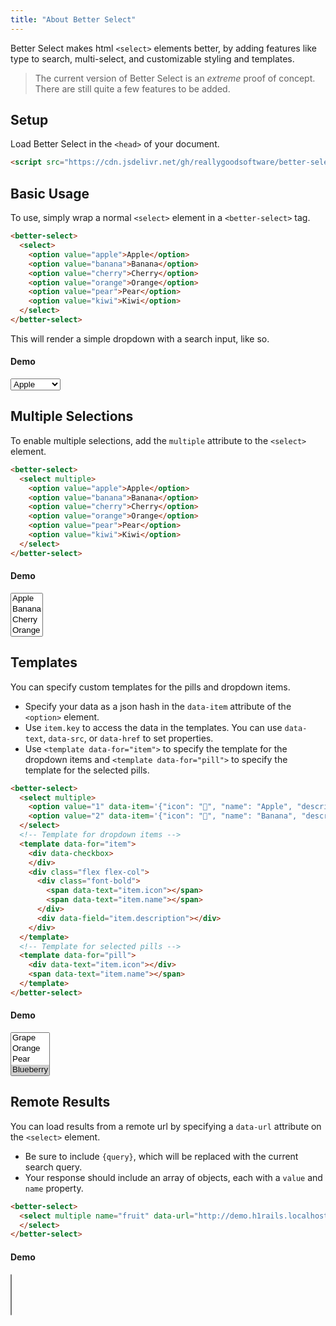 ```yaml
---
title: "About Better Select"
---
```


Better Select makes html `<select>` elements better, by adding features like type to search, multi-select, and customizable styling and templates.

> The current version of Better Select is an *extreme* proof of concept. There are still quite a few features to be added.

## Setup
Load Better Select in the `<head>` of your document.

```html
<script src="https://cdn.jsdelivr.net/gh/reallygoodsoftware/better-select@0.2.0/betterselect.min.js"></script>
```

## Basic Usage

To use, simply wrap a normal `<select>` element in a `<better-select>` tag.

```html 
<better-select>
  <select>
    <option value="apple">Apple</option>
    <option value="banana">Banana</option>
    <option value="cherry">Cherry</option>
    <option value="orange">Orange</option>
    <option value="pear">Pear</option>
    <option value="kiwi">Kiwi</option>
  </select>
</better-select>
```

This will render a simple dropdown with a search input, like so.

#### Demo

<better-select>
  <select name="fruit">
    <option value="apple">Apple</option>
    <option value="banana">Banana</option>
    <option value="cherry">Cherry</option>
    <option value="orange">Orange</option>
    <option value="pear">Pear</option>
    <option value="kiwi">Kiwi</option>
    <option value="mango">Mango</option>
    <option value="apple2">Apple 2</option>
    <option value="banana2">Banana 2</option>
    <option value="cherry2">Cherry 2</option>
    <option value="orange2">Orange 2</option>
    <option value="pear2">Pear 2</option>
    <option value="kiwi2">Kiwi 2</option>
    <option value="mango2">Mango 2</option>
    <option value="apple3">Apple 3</option>
    <option value="banana3">Banana 3</option>
    <option value="cherry3">Cherry 3</option>
    <option value="orange3">Orange 3</option>
    <option value="pear3">Pear 3</option>
    <option value="kiwi3">Kiwi 3</option> 
    <option value="mango3">Mango 3</option>
    <option value="apple4">Apple 4</option>
    <option value="banana4">Banana 4</option>
    <option value="cherry4">Cherry 4</option>
    <option value="orange4">Orange 4</option>
    <option value="pear4">Pear 4</option>
    <option value="kiwi4">Kiwi 4</option>
    <option value="mango4">Mango 4</option>
    <option value="apple5">Apple 5</option>
    <option value="banana5">Banana 5</option>
    <option value="cherry5">Cherry 5</option>
    <option value="orange5">Orange 5</option>
    <option value="pear5">Pear 5</option>
    <option value="kiwi5">Kiwi 5</option> 
    <option value="mango5">Mango 5</option>
    <option value="apple6">Apple 6</option>
    <option value="banana6">Banana 6</option>
    <option value="cherry6">Cherry 6</option>
    <option value="orange6">Orange 6</option>
    <option value="pear6">Pear 6</option>
    <option value="kiwi6">Kiwi 6</option> 
    <option value="mango6">Mango 6</option> 
  </select>
</better-select>

<br/>

## Multiple Selections

To enable multiple selections, add the `multiple` attribute to the `<select>` element.

```html
<better-select>
  <select multiple>
    <option value="apple">Apple</option>
    <option value="banana">Banana</option>
    <option value="cherry">Cherry</option>
    <option value="orange">Orange</option>
    <option value="pear">Pear</option>
    <option value="kiwi">Kiwi</option>
  </select>
</better-select>
```

#### Demo 

<better-select>
  <select multiple name="fruit">
    <option value="apple">Apple</option>
    <option value="banana">Banana</option>
    <option value="cherry">Cherry</option>
    <option value="orange">Orange</option>
    <option value="pear">Pear</option>
    <option value="kiwi">Kiwi</option>
  </select>
</better-select>

## Templates 

You can specify custom templates for the pills and dropdown items.

- Specify your data as a json hash in the `data-item` attribute of the `<option>` element.
- Use `item.key` to access the data in the templates. You can use `data-text`, `data-src`, or `data-href` to set properties.
- Use `<template data-for="item">` to specify the template for the dropdown items and `<template data-for="pill">` to specify the template for the selected pills.

```html
<better-select>
  <select multiple>
    <option value="1" data-item='{"icon": "🍎", "name": "Apple", "description": "Fresh red apple", "color": "#ffebee"}'>Apple</option>
    <option value="2" data-item='{"icon": "🍌", "name": "Banana", "description": "Ripe yellow banana", "color": "#fff3e0"}'>Banana</option>
  </select>
  <!-- Template for dropdown items -->
  <template data-for="item">
    <div data-checkbox>
    </div>
    <div class="flex flex-col">
      <div class="font-bold">
        <span data-text="item.icon"></span>
        <span data-text="item.name"></span>
      </div>
      <div data-field="item.description"></div>
    </div>
  </template>
  <!-- Template for selected pills -->
  <template data-for="pill">
    <div data-text="item.icon"></div>
    <span data-text="item.name"></span>
  </template>
</better-select>
```


#### Demo

<div v-pre>
  <better-select>
    <select multiple name="fruit" >
      <option value="1" data-item='{"icon": "🍎", "name": "Apple", "description": "Fresh red apple", "color": "#ffebee"}'>Apple</option>
      <option value="2" data-item='{"icon": "🍌", "name": "Banana", "description": "Ripe yellow banana", "color": "#fff3e0"}'>Banana</option>
      <option value="3" data-item='{"icon": "🍒", "name": "Cherry", "description": "Sweet dark cherries", "color": "#fce4ec"}'>Cherry</option>
      <option value="4" data-item='{"icon": "🍇", "name": "Grape", "description": "Purple wine grapes", "color": "#f3e5f5"}'>Grape</option>
      <option value="5" data-item='{"icon": "🍊", "name": "Orange", "description": "Juicy citrus", "color": "#fff3e0"}'>Orange</option>
      <option value="6" data-item='{"icon": "🍐", "name": "Pear", "description": "Sweet and juicy", "color": "#f1f8e9"}'>Pear</option>
      <option selected value="7" data-item='{"icon": "🫐", "name": "Blueberry", "description": "Wild blueberries", "color": "#e8eaf6"}'>Blueberry</option>
      <option value="8" data-item='{"icon": "🥝", "name": "Kiwi", "description": "Fresh and tangy", "color": "#f9fbe7"}'>Kiwi</option>
    </select>
    <!-- Template for dropdown items -->
    <template data-for="item">
      <div data-checkbox></div>
      <div class="flex flex-col">
        <div class="font-bold">
          <span class="pr-1" data-text="item.icon"></span>
          <span data-text="item.name"></span>
        </div>
        <div class="text-sm text-gray-400" data-text="item.description"></div>
      </div>
    </template>
    <!-- Template for selected pills -->
    <template data-for="pill">
      <div data-text="item.icon"></div>
      <span data-text="item.name"></span>
    </template>
  </better-select>
</div>


## Remote Results 

You can load results from a remote url by specifying a `data-url` attribute on the `<select>` element.

- Be sure to include `{query}`, which will be replaced with the current search query.
- Your response should include an array of objects, each with a `value` and `name` property.

```html
<better-select>
  <select multiple name="fruit" data-url="http://demo.h1rails.localhost/search?query={query}">
  </select>
</better-select>
```

#### Demo

<div v-pre>
  <better-select>
    <select multiple name="fruit" data-url="http://demo.h1rails.localhost/search?query={query}">
    </select>
  </better-select>
</div>


<br/>
<br/>
<br/>
<br/>
<br/>
<br/>
<br/>
<br/>
<br/>
<br/>
<br/>
<br/>
<br/>
<br/>

<script v-pre>

</script>


<style>

</style>